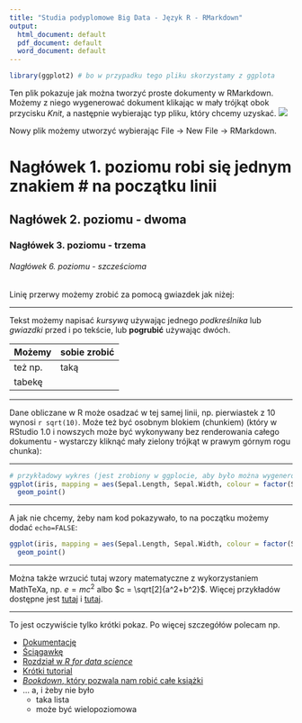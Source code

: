 ```yaml
---
title: "Studia podyplomowe Big Data - Język R - RMarkdown"
output:
  html_document: default
  pdf_document: default
  word_document: default
---
```


```r
library(ggplot2) # bo w przypadku tego pliku skorzystamy z ggplota
```

Ten plik pokazuje jak można tworzyć proste dokumenty w RMarkdown. Możemy z niego wygenerować dokument klikając w mały trójkąt obok przycisku _Knit_, a następnie wybierając typ pliku, który chcemy uzyskać.
![](04_rmarkdown_01_ogolnie_knit.png)

Nowy plik możemy utworzyć wybierając File -> New File -> RMarkdown.

# Nagłówek 1. poziomu robi się jednym znakiem # na początku linii
## Nagłówek 2. poziomu - dwoma
### Nagłówek 3. poziomu - trzema
###### Nagłówek 6. poziomu - szcześcioma

Linię przerwy możemy zrobić za pomocą gwiazdek jak niżej:

***

Tekst możemy napisać _kursywą_ używając jednego _podkreślnika_ lub *gwiazdki* przed i po tekście, lub __pog__**rubić** używając dwóch.

Możemy  | sobie zrobić
--------|-------
też np. | taką
tabekę  |

***

Dane obliczane w R może osadzać w tej samej linii, np. pierwiastek z 10 wynosi `r sqrt(10)`. Może też być osobnym blokiem (chunkiem) (który w RStudio 1.0 i nowszych może być wykonywany bez renderowania całego dokumentu - wystarczy kliknąć mały zielony trójkąt w prawym górnym rogu chunka):

***

```r
# przykładowy wykres (jest zrobiony w ggplocie, aby było można wygenerować inne rodzaje dokumentu wynikowego niż HTML)
ggplot(iris, mapping = aes(Sepal.Length, Sepal.Width, colour = factor(Species))) +
  geom_point()
```

***

A jak nie chcemy, żeby nam kod pokazywało, to na początku możemy dodać `echo=FALSE`:

```r
ggplot(iris, mapping = aes(Sepal.Length, Sepal.Width, colour = factor(Species))) +
  geom_point()
```

***

Można także wrzucić tutaj wzory matematyczne z wykorzystaniem MathTeXa, np. $e = mc^2$ albo $c = \sqrt[2]{a^2+b^2}$. Więcej przykładów dostępne jest [tutaj](http://csrgxtu.github.io/2015/03/20/Writing-Mathematic-Fomulars-in-Markdown/) i [tutaj](https://oeis.org/wiki/List_of_LaTeX_mathematical_symbols).

***

To jest oczywiście tylko krótki pokaz. Po więcej szczegółów polecam np.

* [Dokumentację](http://rmarkdown.rstudio.com)
* [Ściągawkę](https://www.rstudio.com/wp-content/uploads/2015/02/rmarkdown-cheatsheet.pdf)
* [Rozdział w _R for data science_](https://bookdown.org/asmundhreinn/r4ds-master/r-markdown.html)
* [Krótki tutorial](http://rmarkdown.rstudio.com/articles_intro.html)
* [_Bookdown_, który pozwala nam robić całe książki](https://bookdown.org)
* ... a, i żeby nie było
    + taka lista
    + może być wielopoziomowa

